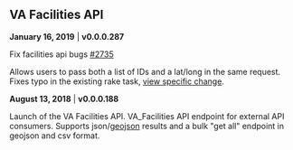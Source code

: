 <div id="facilities" />

## VA Facilities API

**January 16, 2019** | **v0.0.0.287** 

Fix facilities api bugs [#2735](https://github.com/department-of-veterans-affairs/vets-api/pull/2735)

Allows users to pass both a list of IDs and a lat/long in the same request.
Fixes typo in the existing rake task, [view specific change](https://github.com/department-of-veterans-affairs/vets-api/pull/2735/files#diff-a0253f0a6c07463fb11a513df82f21d2).

**August 13, 2018** | **v0.0.0.188**

Launch of the VA Facilities API.
VA_Facilities API endpoint for external API consumers. Supports json/[geojson](http://geojson.org/) results and a bulk "get all" endpoint in geojson and csv format.

